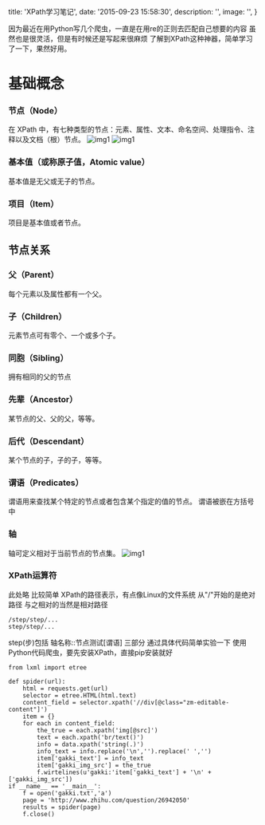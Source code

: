 
  title: 'XPath学习笔记',
  date: '2015-09-23 15:58:30',
  description: '',
  image: '',
}


因为最近在用Python写几个爬虫，一直是在用re的正则去匹配自己想要的内容 虽然也是很灵活，但是有时候还是写起来很麻烦 了解到XPath这种神器，简单学习了一下，果然好用。

基础概念
====

### 节点（Node）

在 XPath 中，有七种类型的节点：元素、属性、文本、命名空间、处理指令、注释以及文档（根）节点。 ![img1](https://wlimg.oss-cn-beijing.aliyuncs.com/img/XPath/XPath1.png) ![img1](https://wlimg.oss-cn-beijing.aliyuncs.com/img/XPath/XPath2.png)

### 基本值（或称原子值，Atomic value）

基本值是无父或无子的节点。

### 项目（Item）

项目是基本值或者节点。

节点关系
----

### 父（Parent）

每个元素以及属性都有一个父。

### 子（Children）

元素节点可有零个、一个或多个子。

### 同胞（Sibling）

拥有相同的父的节点

### 先辈（Ancestor）

某节点的父、父的父，等等。

### 后代（Descendant）

某个节点的子，子的子，等等。

### 谓语（Predicates）

谓语用来查找某个特定的节点或者包含某个指定的值的节点。 谓语被嵌在方括号中

### 轴

轴可定义相对于当前节点的节点集。 ![img1](https://wlimg.oss-cn-beijing.aliyuncs.com/img/XPath/XPath3.png)

### XPath运算符

此处略 比较简单 XPath的路径表示，有点像Linux的文件系统 从"/"开始的是绝对路径 与之相对的当然是相对路径

    /step/step/...
    step/step/...
    

step(步)包括 轴名称::节点测试\[谓语\] 三部分 通过具体代码简单实验一下 使用Python代码爬虫，要先安装XPath，直接pip安装就好

    from lxml import etree
    
    def spider(url):
        html = requests.get(url)
        selector = etree.HTML(html.text)
        content_field = selector.xpath('//div[@class="zm-editable-content"]')
        item = {}
        for each in content_field:
            the_true = each.xpath('img[@src]')
            text = each.xpath('br/text()')
            info = data.xpath('string(.)')
            info_text = info.replace('\n','').replace(' ','')
            item['gakki_text'] = info_text
            item['gakki_img_src'] = the_true
            f.wirtelines(u'gakki:'item['gakki_text'] + '\n' + ['gakki_img_src'])
    if __name__ == '__main__':
        f = open('gakki.txt','a')
        page = 'http://www.zhihu.com/question/26942050'
        results = spider(page)
        f.close()


